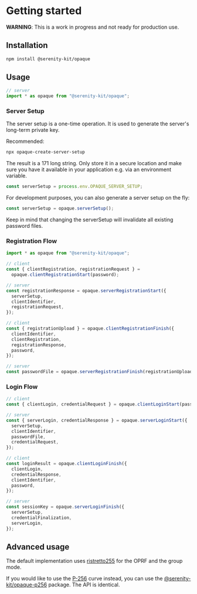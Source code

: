 # Getting started

**WARNING**: This is a work in progress and not ready for production use.

## Installation

```sh
npm install @serenity-kit/opaque
```

## Usage

```ts
// server
import * as opaque from "@serenity-kit/opaque";
```

### Server Setup

The server setup is a one-time operation. It is used to generate the server's long-term private key.

Recommended:

```bash
npx opaque-create-server-setup
```

The result is a 171 long string. Only store it in a secure location and make sure you have it available in your application e.g. via an environment variable.

```ts
const serverSetup = process.env.OPAQUE_SERVER_SETUP;
```

For development purposes, you can also generate a server setup on the fly:

```ts
const serverSetup = opaque.serverSetup();
```

Keep in mind that changing the serverSetup will invalidate all existing password files.

### Registration Flow

```ts
import * as opaque from "@serenity-kit/opaque";

// client
const { clientRegistration, registrationRequest } =
  opaque.clientRegistrationStart(password);

// server
const registrationResponse = opaque.serverRegistrationStart({
  serverSetup,
  clientIdentifier,
  registrationRequest,
});

// client
const { registrationUpload } = opaque.clientRegistrationFinish({
  clientIdentifier,
  clientRegistration,
  registrationResponse,
  password,
});

// server
const passwordFile = opaque.serverRegistrationFinish(registrationUpload);
```

### Login Flow

```ts
// client
const { clientLogin, credentialRequest } = opaque.clientLoginStart(password);

// server
const { serverLogin, credentialResponse } = opaque.serverLoginStart({
  serverSetup,
  clientIdentifier,
  passwordFile,
  credentialRequest,
});

// client
const loginResult = opaque.clientLoginFinish({
  clientLogin,
  credentialResponse,
  clientIdentifier,
  password,
});

// server
const sessionKey = opaque.serverLoginFinish({
  serverSetup,
  credentialFinalization,
  serverLogin,
});
```

## Advanced usage

The default implementation uses [ristretto255](https://ristretto.group/) for the OPRF and the group mode.

If you would like to use the [P-256](https://docs.rs/p256/latest/p256/) curve instead, you can use the [@serenity-kit/opaque-p256](https://www.npmjs.com/package/@serenity-kit/opaque) package. The API is identical.
